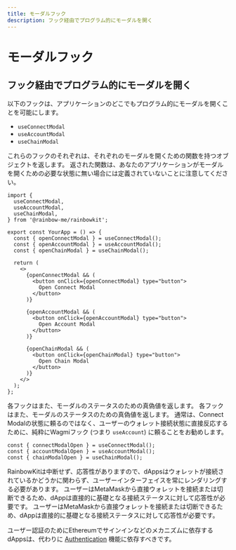 ```yaml
---
title: モーダルフック
description: フック経由でプログラム的にモーダルを開く
---
```


# モーダルフック

## フック経由でプログラム的にモーダルを開く

以下のフックは、アプリケーションのどこでもプログラム的にモーダルを開くことを可能にします。

- `useConnectModal`
- `useAccountModal`
- `useChainModal`

これらのフックのそれぞれは、それぞれのモーダルを開くための関数を持つオブジェクトを返します。 返された関数は、あなたのアプリケーションがモーダルを開くための必要な状態に無い場合には定義されていないことに注意してください。

```tsx
import {
  useConnectModal,
  useAccountModal,
  useChainModal,
} from '@rainbow-me/rainbowkit';

export const YourApp = () => {
  const { openConnectModal } = useConnectModal();
  const { openAccountModal } = useAccountModal();
  const { openChainModal } = useChainModal();

  return (
    <>
      {openConnectModal && (
        <button onClick={openConnectModal} type="button">
          Open Connect Modal
        </button>
      )}

      {openAccountModal && (
        <button onClick={openAccountModal} type="button">
          Open Account Modal
        </button>
      )}

      {openChainModal && (
        <button onClick={openChainModal} type="button">
          Open Chain Modal
        </button>
      )}
    </>
  );
};
```

各フックはまた、モーダルのステータスのための真偽値を返します。 各フックはまた、モーダルのステータスのための真偽値を返します。 通常は、Connect Modalの状態に頼るのではなく、ユーザーのウォレット接続状態に直接反応するために、純粋にWagmiフック (つまり `useAccount`) に頼ることをお勧めします。

```tsx
const { connectModalOpen } = useConnectModal();
const { accountModalOpen } = useAccountModal();
const { chainModalOpen } = useChainModal();
```

RainbowKitは中断せず、応答性がありますので、dAppsはウォレットが接続されているかどうかに関わらず、ユーザーインターフェイスを常にレンダリングする必要があります。 ユーザーはMetaMaskから直接ウォレットを接続または切断できるため、dAppは直接的に基礎となる接続ステータスに対して応答性が必要です。 ユーザーはMetaMaskから直接ウォレットを接続または切断できるため、dAppは直接的に基礎となる接続ステータスに対して応答性が必要です。

ユーザー認証のためにEthereumでサインインなどのメカニズムに依存するdAppsは、代わりに [Authentication](/docs/authentication) 機能に依存すべきです。
